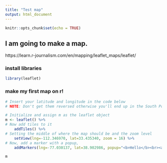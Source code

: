```yaml
---
title: "Test map"
output: html_document
---
```


```r
knitr::opts_chunk$set(echo = TRUE)
```

## I am going to make a map.

https://learn.r-journalism.com/en/mapping/leaflet_maps/leaflet/

### install libraries

```r
library(leaflet)
```


### make my first map on r!
```r
# Insert your latitude and longitude in the code below
# NOTE: Don't get them reversed otherwise you'll end up in the South Pole.

# Initialize and assign m as the leaflet object
m <- leaflet() %>%
# Now add tiles to it
    addTiles() %>%  
# Setting the middle of where the map should be and the zoom level
    setView(lng=-112.346970, lat=33.435340, zoom = 16) %>%
# Now, add a marker with a popup, 
    addMarkers(lng=-77.030137, lat=38.902986, popup="<b>Hello</b><br><a href='https://www.washingtonpost.com'>-Me</a>")

m 
```

